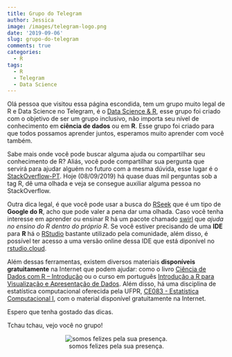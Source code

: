 ```yaml
---
title: Grupo do Telegram
author: Jessica
image: /images/telegram-logo.png
date: '2019-09-06'
slug: grupo-do-telegram
comments: true
categories:
  - R
tags:
  - R
  - Telegram
  - Data Science
---
```


Olá pessoa que visitou essa página escondida, tem um grupo muito legal de R e Data Science no Telegram, é o [Data Science & R](http://t.me/datascienceandR), esse grupo foi criado com o objetivo de ser um grupo inclusivo, não importa seu nível de conhecimento em **ciência de dados** ou em **R**. Esse grupo foi criado para que todos possamos aprender juntos, esperamos muito aprender com você também.

Sabe mais onde você pode buscar alguma ajuda ou compartilhar seu conhecimento de R? Aliás, você pode compartilhar sua pergunta que servirá para ajudar alguém no futuro com a mesma dúvida, esse lugar é o [StackOverflow-PT](https://pt.stackoverflow.com/unanswered/tagged/r). Hoje (08/09/2019) há quase duas mil perguntas sob a tag R, dê uma olhada e veja se consegue auxiliar alguma pessoa no StackOverflow.

Outra dica legal, é que você pode usar a busca do [RSeek](https://rseek.org/) que é um tipo de **Google do R**, acho que pode valer a pena dar uma olhada. Caso você tenha interesse em aprender ou ensinar R há um pacote chamado [swirl](https://swirlstats.com/) que *ajuda no ensino do R dentro do próprio R*. Se você estiver precisando de uma **IDE** para **R** há o [RStudio](https://www.rstudio.com/) bastante utilizado pela comunidade, além disso, é possível ter acesso a uma versão online dessa IDE que está diponível no [rstudio.cloud](https://rstudio.cloud/). 

Além dessas ferramentas, existem diversos materiais **disponíveis gratuitamente** na Internet que podem ajudar: como o livro [Ciência de Dados com R – Introdução](https://www.ibpad.com.br/o-que-fazemos/publicacoes/introducao-ciencia-de-dados-com-r) ou o curso em português [Introdução a R para Visualização e Apresentação de Dados](http://sillasgonzaga.com/material/curso_visualizacao/). Além disso, há uma disciplina de estatística computacional oferecida pela UFPR, [CE083 - Estatística Computacional I](http://leg.ufpr.br/~fernandomayer/aulas/ce083/#), com o material disponível gratuitamente na Internet.

Espero que tenha gostado das dicas.

Tchau tchau, vejo você no grupo!

<center>
![somos felizes pela sua presença.](https://media.giphy.com/media/5dUllWbKVlaqmMTvHb/giphy.gif)
</center>




